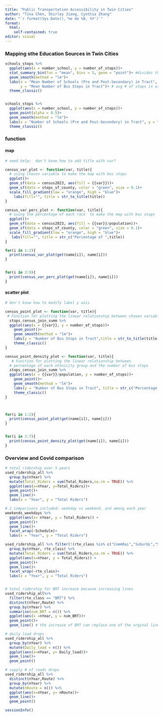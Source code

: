 ```yaml
---
title: "Public Transportation Accessibility in Twin Cities"
author: "Tina Chen, Shirley Jiang, Cynthia Zhang"
date: "`r format(Sys.Date(),'%e de %B, %Y')`"
format: 
  html:
    self-contained: true
editor: visual
---
```


### Mapping sthe Education Sources in Twin Cities

```r
schools_stops %>% 
  ggplot(aes(x = number_school, y = number_of_stops))+
  stat_summary_bin(fun = "mean", bins = 5, geom = "point")+ #divides the number of schools by the number of bins, so Bin 1: 0-10 schools, Bin 2: 10:20, etc. 
  geom_smooth(method = "lm")+
  labs(x = "Mean Number of Schools (Pre and Post-Secondary) in Tract", 
       y = "Mean Number of Bus Stops in Tract")+ # avg # of stops in areas with similar # of schools
  theme_classic()


schools_stops %>% 
  ggplot(aes(x = number_school, y = number_of_stops))+
  geom_point(alpha = 0.5)+
  geom_smooth(method = "lm")+
  labs(x = "Number of Schools (Pre and Post-Secondary) in Tract", y = "Number of Bus Stops in Tract")+ 
  theme_classic()
```

### function

#### map

```r

# need help:  don't know how to add title with var?

census_var_plot <- function(var, title){
  # using chosen variable to make the map with bus stops
  ggplot()+
  geom_sf(data = census2023, aes(fill = {{var}}))+
  geom_sf(data = stops_sf_county, color = "green", size = 0.1)+
  scale_fill_gradient(low = "orange", high = "blue")+
    labs(fill="", title = str_to_title(title))
}

census_var_perc_plot <- function(var, title){
  # using the percentage of each race  to make the map with bus stops
  ggplot()+
  geom_sf(data = census2023, aes(fill = {{var}}/population))+
  geom_sf(data = stops_sf_county, color = "green", size = 0.1)+
  scale_fill_gradient(low = "orange", high = "blue")+
   labs(fill="", title = str_c("Percentage of ",title))
}

for(i in 1:2){
  print(census_var_plot(get(name[i]), name[i]))
}


for(i in 3:9){
  print(census_var_perc_plot(get(name[i]), name[i]))
}

```

#### scatter plot

```r

# don't know how to modify label y axis

census_point_plot <- function(var, title){
 # Function for plotting the linear relationship between chosen variables and the number of bus stops
  stops_census_join_summ %>% 
  ggplot(aes(x = {{var}}, y = number_of_stops))+
    geom_point()+
    geom_smooth(method = "lm")+
    labs(y = "Number of Bus Stops in Tract",title = str_to_title(title))+
    theme_classic()
}

census_point_density_plot <- function(var, title){
   # Function for plotting the linear relationship between
  # percentage of each ethnicity group and the number of bus stops
  stops_census_join_summ %>% 
  ggplot(aes(x = {{var}}/population, y = number_of_stops))+
    geom_point()+
    geom_smooth(method = "lm")+
    labs(y = "Number of Bus Stops in Tract", title = str_c("Percentage of ",title))+
    theme_classic()
}



for(i in 1:2){
  print(census_point_plot(get(name[i]), name[i]))
}


for(i in 3:7){
  print(census_point_density_plot(get(name[i]), name[i]))
}

```

### Overview and Covid comparison

```r
# total ridership over 5 years
used_ridership_all %>% 
  group_by(nYear) %>%
  mutate(Total_Riders = sum(Total_Riders,na.rm = TRUE)) %>% 
  ggplot(aes(x=nYear, y=Total_Riders))+
  geom_point()+
  geom_line()+
  labs(x = "Year", y = "Total Riders")
```

```r
# 2 comparisons included: weekday vs weekend, and among each year
weekends_weekdays %>% 
  ggplot(aes(x= nYear, y = Total_Riders)) +
  geom_point()+
  geom_line()+
  facet_wrap(~Schedule)+
  labs(x = "Year", y = "Total Riders")
```

```r

used_ridership_all %>% filter(!(rte_class %in% c("CommRai","SuburbL","Support"))) %>% 
  group_by(nYear, rte_class) %>%
  mutate(Total_Riders = sum(Total_Riders,na.rm = TRUE)) %>% 
  ggplot(aes(x=nYear, y = Total_Riders)) +
  geom_point()+
  geom_line()+
  facet_wrap(~rte_class)+
  labs(x = "Year", y = "Total Riders")


# total ridership for BRT increase because increasing lines
used_ridership_all%>% 
  filter(rte_class == "BRT") %>% 
  distinct(nYear,Route) %>% 
  group_by(nYear) %>% 
  summarise(num_BRT = n()) %>% 
  ggplot(aes(x =nYear, y = num_BRT))+
  geom_point()+
  geom_line() # the increase of BRT can replace one of the orginal line


```

```r
# daily load drops
used_ridership_all %>% 
  group_by(nYear) %>%
  mutate(Daily_load = n()) %>% 
  ggplot(aes(x=nYear, y= Daily_load))+
  geom_line()+
  geom_point()

# supply # of roads drops
used_ridership_all %>% 
  distinct(nYear,Route) %>% 
  group_by(nYear) %>% 
  mutate(nRoute = n()) %>% 
  ggplot(aes(x=nYear, y= nRoute))+
  geom_line()+
  geom_point()
```

```r
sessionInfo()
```
